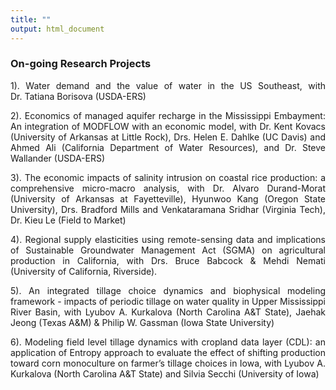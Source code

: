 ```yaml
---
title: ""
output: html_document
---
```


<link rel="stylesheet" href="style.css" type="text/css">

<style>
body {
text-align: justify}
</style>

### **On-going Research Projects**

1). Water demand and the value of water in the US Southeast, with Dr. Tatiana Borisova (USDA-ERS)

2). Economics of managed aquifer recharge in the Mississippi Embayment: An integration of MODFLOW with an economic model, with Dr. Kent Kovacs (University of Arkansas at Little Rock), Drs. Helen E. Dahlke (UC Davis) and Ahmed Ali (California Department of Water Resources), and Dr. Steve Wallander (USDA-ERS)

3). The economic impacts of salinity intrusion on coastal rice production: a comprehensive micro-macro analysis, with Dr. Alvaro Durand-Morat (University of Arkansas at Fayetteville), Hyunwoo Kang (Oregon State University), Drs. Bradford Mills and Venkataramana Sridhar (Virginia Tech), Dr. Kieu Le (Field to Market)

4). Regional supply elasticities using remote-sensing data and implications of Sustainable Groundwater Management Act (SGMA) on agricultural production in California, with Drs. Bruce Babcock & Mehdi Nemati (University of California, Riverside).

5). An integrated tillage choice dynamics and biophysical modeling framework - impacts of periodic tillage on water quality in Upper Mississippi River Basin, with Lyubov A. Kurkalova (North Carolina A&T State), Jaehak Jeong (Texas A&M) & Philip W. Gassman (Iowa State University)

6). Modeling field level tillage dynamics with cropland data layer (CDL): an application of Entropy approach to evaluate the effect of shifting production toward corn monoculture on farmer’s tillage choices in Iowa, with Lyubov A. Kurkalova (North Carolina A&T State) and Silvia Secchi (University of Iowa)


